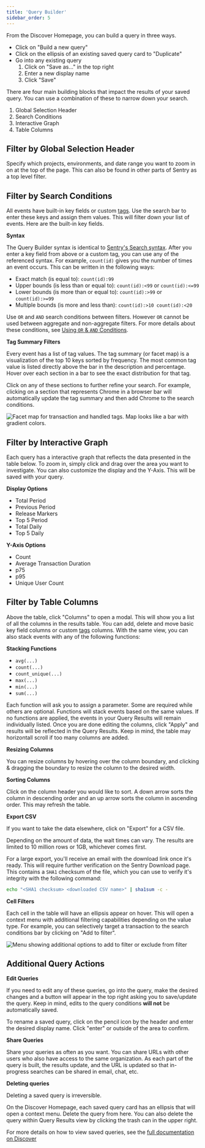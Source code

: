 ```yaml
---
title: 'Query Builder'
sidebar_order: 5
---
```

From the Discover Homepage, you can build a query in three ways.

- Click on "Build a new query"
- Click on the ellipsis of an existing saved query card to "Duplicate"
- Go into any existing query
  1. Click on "Save as..." in the top right
  2. Enter a new display name
  3. Click "Save"

There are four main building blocks that impact the results of your saved query. You can use a combination of these to narrow down your search.

  1. Global Selection Header
  2. Search Conditions
  3. Interactive Graph
  4. Table Columns

## Filter by Global Selection Header

Specify which projects, environments, and date range you want to zoom in on at the top of the page. This can also be found in other parts of Sentry as a top level filter.

## Filter by Search Conditions

All events have built-in key fields or custom [tags](/enriching-error-data/additional-data/). Use the search bar to enter these keys and assign them values. This will filter down your list of events. Here are the built-in key fields.


<ParamTable fields={standardFields} />

**Syntax**

The Query Builder syntax is identical to [Sentry's Search syntax](/product/sentry-basics/search/). After you enter a key field from above or a custom tag, you can use any of the referenced syntax. For example, `count(id)` gives you the number of times an event occurs. This can be written in the following ways:

- Exact match (is equal to): `count(id):99`
- Upper bounds (is less than or equal to): `count(id):<99` or `count(id):<=99`
- Lower bounds (is more than or equal to): `count(id):>99` or `count(id):>=99`
- Multiple bounds (is more and less than): `count(id):>10 count(id):<20`

Use `OR` and `AND` search conditions between filters. However `OR` cannot be used between aggregate and non-aggregate filters. For more details about these conditions, see [Using `OR` & `AND` Conditions](/product/sentry-basics/search/#using-or--and-conditions).

**Tag Summary Filters**

Every event has a list of tag values. The tag summary (or facet map) is a visualization of the top 10 keys sorted by frequency. The most common tag value is listed directly above the bar in the description and percentage. Hover over each section in a bar to see the exact distribution for that tag.

Click on any of these sections to further refine your search. For example, clicking on a section that represents Chrome in a browser bar will automatically update the tag summary and then add Chrome to the search conditions.

![Facet map for transaction and handled tags. Map looks like a bar with gradient colors.](./discover-facet-map.png)

## Filter by Interactive Graph

Each query has a interactive graph that reflects the data presented in the table below. To zoom in, simply click and drag over the area you want to investigate. You can also customize the display and the Y-Axis. This will be saved with your query.

**Display Options**
- Total Period
- Previous Period
- Release Markers
- Top 5 Period
- Total Daily
- Top 5 Daily

**Y-Axis Options**
- Count
- Average Transaction Duration
- p75
- p95
- Unique User Count

## Filter by Table Columns

Above the table, click "Columns" to open a modal. This will show you a list of all the columns in the results table. You can add, delete and move basic key field columns or custom [tags](/enriching-error-data/additional-data/) columns. With the same view, you can also stack events with any of the following functions:

**Stacking Functions**
- `avg(...)`
- `count(...)`
- `count_unique(...)`
- `max(...)`
- `min(...)`
- `sum(...)`

Each function will ask you to assign a parameter. Some are required while others are optional. Functions will stack events based on the same values. If no functions are applied, the events in your Query Results will remain individually listed. Once you are done editing the columns, click "Apply" and results will be reflected in the Query Results. Keep in mind, the table may horizontall scroll if too many columns are added.

**Resizing Columns**

You can resize columns by hovering over the column boundary, and clicking & dragging the boundary to resize the column to the desired width.

**Sorting Columns**

Click on the column header you would like to sort. A down arrow sorts the column in descending order and an up arrow sorts the column in ascending order. This may refresh the table.

**Export CSV**

If you want to take the data elsewhere, click on "Export" for a CSV file.

<Alert>
  Depending on the amount of data, the wait times can vary. The results are limited to 10 million rows or 1GB, whichever comes first.
</Alert>

For a large export, you'll receive an email with the download link once it's ready. This will require further verification on the Sentry Download page. This contains a `SHA1` checksum of the file, which you can use to verify it's integrity with the following command:

```bash
echo "<SHA1 checksum> <downloaded CSV name>" | sha1sum -c -
```

**Cell Filters**

Each cell in the table will have an ellipsis appear on hover. This will open a context menu with additional filtering capabilities depending on the value type. For example, you can selectively target a transaction to the search conditions bar by clicking on "Add to filter".

![Menu showing additional options to add to filter or exclude from filter](./discover-table-cell.png)

## Additional Query Actions

**Edit Queries**

If you need to edit any of these queries, go into the query, make the desired changes and a button will appear in the top right asking you to save/update the query. Keep in mind, edits to the query conditions **will not** be automatically saved.

To rename a saved query, click on the pencil icon by the header and enter the desired display name. Click "enter" or outside of the area to confirm.

**Share Queries**

Share your queries as often as you want. You can share URLs with other users who also have access to the same organization. As each part of the query is built, the results update, and the URL is updated so that in-progress searches can be shared in email, chat, etc.

**Deleting queries**

<Alert>
Deleting a saved query is irreversible.
</Alert>

On the Discover Homepage, each saved query card has an ellipsis that will open a context menu. Delete the query from here. You can also delete the query within Query Results view by clicking the trash can in the upper right.

For more details on how to view saved queries, see the [full documentation on Discover](/product/discover-queries/)
